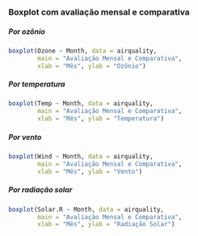 ### Boxplot com avaliação mensal e comparativa

##### Por ozônio
```r
boxplot(Ozone ~ Month, data = airquality,
        main = "Avaliação Mensal e Comparativa",
        xlab = "Mês", ylab = "Ozônio")
```

##### Por temperatura
```r
boxplot(Temp ~ Month, data = airquality,
        main = "Avaliação Mensal e Comparativa",
        xlab = "Mês", ylab = "Temperatura")
```

##### Por vento
```r
boxplot(Wind ~ Month, data = airquality,
        main = "Avaliação Mensal e Comparativa",
        xlab = "Mês", ylab = "Vento")
```

##### Por radiação solar
```r
boxplot(Solar.R ~ Month, data = airquality,
        main = "Avaliação Mensal e Comparativa",
        xlab = "Mês", ylab = "Radiação Solar")
```